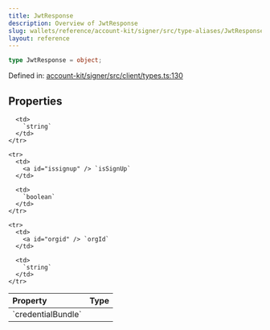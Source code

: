 ```yaml
---
title: JwtResponse
description: Overview of JwtResponse
slug: wallets/reference/account-kit/signer/src/type-aliases/JwtResponse
layout: reference
---
```


```ts
type JwtResponse = object;
```

Defined in: [account-kit/signer/src/client/types.ts:130](https://github.com/alchemyplatform/aa-sdk/blob/e3c1a23e6e03f44bf2db3afddb97a91b175cba58/account-kit/signer/src/client/types.ts#L130)

## Properties

<table>
  <thead>
    <tr>
      <th align="left">Property</th>
      <th align="left">Type</th>
    </tr>
  </thead>

  <tbody>
    <tr>
      <td>
        <a id="credentialbundle" /> `credentialBundle`
      </td>

      <td>
        `string`
      </td>
    </tr>

    <tr>
      <td>
        <a id="issignup" /> `isSignUp`
      </td>

      <td>
        `boolean`
      </td>
    </tr>

    <tr>
      <td>
        <a id="orgid" /> `orgId`
      </td>

      <td>
        `string`
      </td>
    </tr>

  </tbody>
</table>
